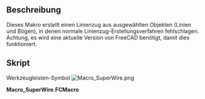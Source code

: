 <languages/>

{{Macro/de
|Name=SuperLinienzug
|Icon=Macro_SuperWire.png
|Description=Dieses Makro erstellt einen Linienzug aus ausgewählten Objekten (Linien und Bögen), auch wenn normale Methoden zur Linienzugerstellung (z. B. das Upgrade-Tool) fehlschlagen
|Author=Yorik
|Version=0.1
|Date=2012-05-22
|FCVersion=Alle
|Download=[https://wiki.freecad.org/images/e/e3/Macro_SuperWire.png Werkzeugleisten-Symbol]
}}

<span id="Description"></span>
==Beschreibung==

Dieses Makro erstellt einen Linienzug aus ausgewählten Objekten (Linien und Bögen), in denen normale Linienzug-Erstellungsverfahren fehlschlagen. <br />
Achtung, es wird eine aktuelle Version von FreeCAD benötigt, damit dies funktioniert.

<span id="Script"></span>
==Skript==

Werkzeugleisten-Symbol [[Image:Macro_SuperWire.png]]

'''Macro_SuperWire.FCMacro'''

{{MacroCode|code=
import FreeCAD,FreeCADGui,Part
try:
    import DraftGeomUtils as fcgeo
except:
    from draftlibs import fcgeo

sel = FreeCADGui.Selection.getSelection()
if not sel:
   FreeCAD.Console.PrintWarning("Select something first!")
else:
   elist = []
   for obj in sel:
       if hasattr(obj,"Shape"):
           elist.append(obj.Shape.Edges[0])
   wire = fcgeo.superWire(elist)
   if wire:
       Part.show(wire)
   else:
       FreeCAD.Console.PrintError("SuperWire operation failed!")
}}